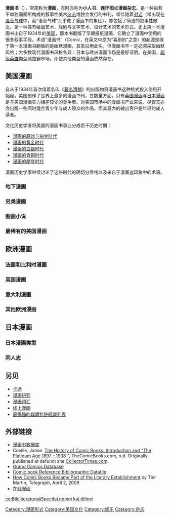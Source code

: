 {{NoteAT|G1=美国漫画}}
{{Expand|time=2010-08-21}}
'''漫画书'''（{{lang-en|Comic book}}），常简称为'''漫画'''，有时亦称为'''小人书'''、'''连环图'''或'''漫画杂志'''。是一种由若干单独画面所构成的叙事性美术[[杂志|杂志]]或独立发行的书刊，常伴随着[[对话|对话]]（常出现在[[语音气球|语音气球]]中，而“语音气球”几乎成了漫画书的象征），亦包括了简洁的叙事性散文。是一种兼有绘画艺术、戏剧与文字艺术、设计艺术的艺术形式。史上第一本漫画书出自于1934年的[[美国|美国]]，那本书翻版了早期报纸漫画，它确立了漫画中使用的很多叙事手段。术语“漫画书”（Comic，在英文中原为“喜剧的”之意）的起源是缘于第一本漫画书翻版的是幽默漫画，其虽沿用此名，但漫画书不一定必须采取幽默风格；大多数现代漫画书风格各异：日本与欧洲漫画市场是最好证明。在美国，[[超级英雄|超级英雄]]类型则独霸市场，即使其他类型的漫画依然存在。

==美国漫画==
{{main|美国漫画书}}
自从于1934年首次借着名叫《[[著名滑稽|著名滑稽]]》的出版物将漫画书这种格式投入使用开始起，美国创作了世界上最多的漫画书刊，在数量方面，只有[[英国漫画|英国漫画]]与[[日本漫画|日本漫画]]是与美国漫画实力相差较少的竞争者。对美国市场中的漫画书产业来说，尽管其亦会出版一些同时适合青少年与成人观众的作品，但其最大的输出客户是年轻的成人读者。

文化历史学者将美国的漫画书事业分成若干历史时期：
*[[美国漫画书#原始与铂金时代|漫画的原始与铂金时代]]
*[[漫画的黄金时代|漫画的黄金时代]]
*[[漫画的白银时代|漫画的白银时代]]
*[[漫画的青铜时代|漫画的青铜时代]]
*[[漫画的摩登时代|漫画的摩登时代]]
漫画历史学家继续讨论了这些时代的确切分界线以及来自于漫画迷印象中的术语。
===地下漫画===
===另类漫画===
===图画小说===
=== 最稀有的美国漫画 ===
== 欧洲漫画 ==
=== 法国和比利时漫画 ===
=== 英国漫画 ===
=== 意大利漫画 ===
=== 其他欧洲漫画 ===
== 日本漫画 ==
{{main|日本漫画}}
=== 日本漫画类型 ===
=== 同人志 ===

==另见==
{{Portal|漫画}}
* [[卡通|卡通]]
* [[漫画研究|漫画研究]]
* [[漫画词汇|漫画词汇]]
* [[线上漫画|线上漫画]]
*[[最暢銷的媒體特許經營列表|最暢銷的媒體特許經營列表]]

==外部链接==
* [http://www.comicbookdb.com 漫画书数据库] {{Wayback|url=http://www.comicbookdb.com/ |date=20191217051102 }}
* Coville, Jamie. [http://www.thecomicbooks.com/old/Platinum.html The History of Comic Books: Introduction and "The Platinum Age 1897 - 1938] {{Wayback|url=http://www.thecomicbooks.com/old/Platinum.html |date=20100926164612 }}", TheComicBooks.com, n.d. Originally published at defunct site [https://web.archive.org/web/20030415153354/http://www.collectortimes.com/~comichistory/Platinum.html  CollectorTimes.com].
* [http://www.comics.org Grand Comics Database] {{Wayback|url=http://www.comics.org/ |date=20110224190823 }}
* [http://www.crbd.eu Comic book Reference Bibliographic Datafile] {{Wayback|url=http://www.crbd.eu/ |date=20210420043146 }}
* [http://www.telegraph.co.uk/culture/books/bookreviews/5094231/How-Comic-Books-became-part-of-the-literary-establishment.html How Comic Books Became Part of the Literary Establishment] {{Wayback|url=http://www.telegraph.co.uk/culture/books/bookreviews/5094231/How-Comic-Books-became-part-of-the-literary-establishment.html |date=20210421124133 }} by Tim Martin, ''Telegraph'', April 2, 2009
* [https://4anime.gg/ 在线漫画] {{Wayback|url=https://4anime.gg/ |date=20220110065223 }}
{{各地区漫画}}
{{漫画导航}}
[[Category:漫画形式|Category:漫画形式]]
[[Category:美国文化|Category:美国文化]]
[[Category:娱乐|Category:娱乐]]
[[Category:杂志|Category:杂志]]

[[eo:Bildliteraturo#Specifaj_nomoj_kaj_difinoj|eo:Bildliteraturo#Specifaj nomoj kaj difinoj]]